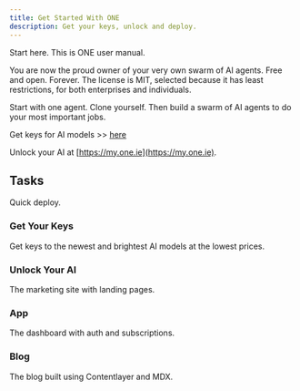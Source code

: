 ```yaml
---
title: Get Started With ONE
description: Get your keys, unlock and deploy. 
---
```


Start here. This is ONE user manual. 

You are now the proud owner of your very own swarm of AI agents. Free and open. Forever. The license is MIT, selected because it has least restrictions, for both enterprises and individuals. 

Start with one agent. Clone yourself. Then build a swarm of AI agents to do your most important jobs. 

Get keys for AI models >> <a href="/docs/cloud/get-ready"> here </a>  

<Callout icon="💡" type="info">

Unlock your AI at [https://my.one.ie](https://my.one.ie).

</Callout>

## Tasks

Quick deploy. 
<div className="docs-grid-cols-2 mt-6">

<Card href="/docs/cloud/get-ready">

### Get Your Keys

Get keys to the newest and brightest AI models at the lowest prices. 

</Card>

<Card  href="/docs/activate">

### Unlock Your AI

The marketing site with landing pages.

</Card>

<Card  href="/docs/app" disabled>

### App

The dashboard with auth and subscriptions.

</Card>

<Card  href="/docs/blog" disabled>

### Blog

The blog built using Contentlayer and MDX.

</Card>

</div>
